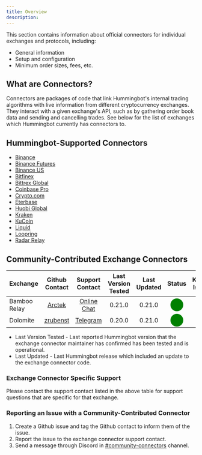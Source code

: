 ```yaml
---
title: Overview
description:
---
```


This section contains information about official connectors for individual exchanges and protocols, including:

- General information
- Setup and configuration
- Minimum order sizes, fees, etc.

## What are Connectors?

Connectors are packages of code that link Hummingbot's internal trading algorithms with live information from different cryptocurrency exchanges. They interact with a given exchange's API, such as by gathering order book data and sending and cancelling trades. See below for the list of exchanges which Hummingbot currently has connectors to.

## Hummingbot-Supported Connectors

- [Binance](/connectors/binance)
- [Binance Futures](/connectors/binance-futures)
- [Binance US](/connectors/binance-us)
- [Bitfinex](/connectors/bitfinex)
- [Bittrex Global](/connectors/bittrex)
- [Coinbase Pro](/connectors/coinbase)
- [Crypto.com](/connectors/crypto-com)
- [Eterbase](/connectors/eterbase)
- [Huobi Global](/connectors/huobi)
- [Kraken](/connectors/kraken)
- [KuCoin](/connectors/kucoin)
- [Liquid](/connectors/liquid)
- [Loopring](/connectors/loopring)
- [Radar Relay](/connectors/radar-relay)

## Community-Contributed Exchange Connectors

| Exchange     |             Github Contact              |              Support Contact               | Last Version Tested | Last Updated |                       Status                        | Known Issues |
| ------------ | :-------------------------------------: | :----------------------------------------: | :-----------------: | :----------: | :-------------------------------------------------: | :----------: |
| Bamboo Relay |   [Arctek](https://github.com/Arctek)   |  [Online Chat](https://bamboorelay.com/)   |       0.21.0        |    0.21.0    | <span style="color:green; font-size:25px">⬤</span>  |              |
| Dolomite     | [zrubenst](https://github.com/zrubenst) | [Telegram](https://t.me/dolomite_official) |       0.20.0        |    0.21.0    | <span style="color:green; font-size:25px"> ⬤</span> |              |

- Last Version Tested - Last reported Hummingbot version that the exchange connector maintainer has confirmed has been tested and is operational.
- Last Updated - Last Hummingbot release which included an update to the exchange connector code.

### Exchange Connector Specific Support

Please contact the support contact listed in the above table for support questions that are specific for that exchange.

### Reporting an Issue with a Community-Contributed Connector

1. Create a Github issue and tag the Github contact to inform them of the issue.
2. Report the issue to the exchange connector support contact.
3. Send a message through Discord in [#community-connectors](https://discordapp.com/channels/530578568154054663/642099307922718730) channel.
